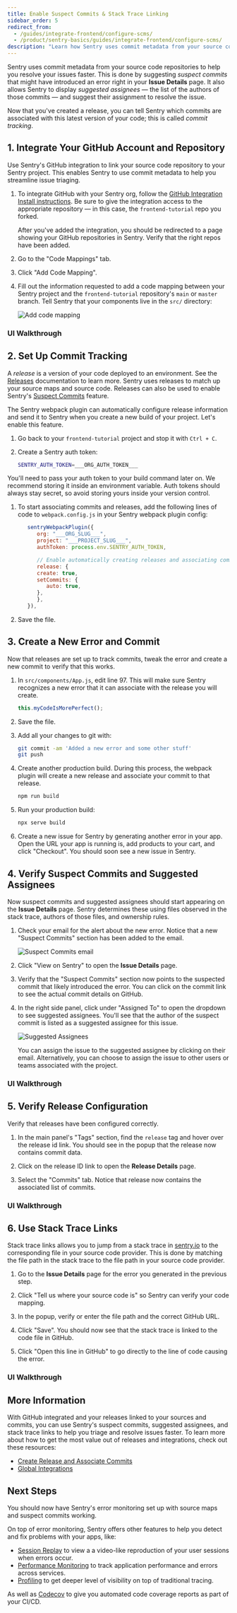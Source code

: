 ```yaml
---
title: Enable Suspect Commits & Stack Trace Linking
sidebar_order: 5
redirect_from:
  - /guides/integrate-frontend/configure-scms/
  - /product/sentry-basics/guides/integrate-frontend/configure-scms/
description: "Learn how Sentry uses commit metadata from your source code repositories to help you resolve your issues faster."
---
```


<Include name="only-error-issues-note.mdx" />

Sentry uses commit metadata from your source code repositories to help you resolve your issues faster. This is done by suggesting _suspect commits_ that might have introduced an error right in your **Issue Details** page. It also allows Sentry to display _suggested assignees_ — the list of the authors of those commits — and suggest their assignment to resolve the issue.

Now that you've created a release, you can tell Sentry which commits are associated with this latest version of your code; this is called _commit tracking_.

## 1. Integrate Your GitHub Account and Repository

Use Sentry's GitHub integration to link your source code repository to your Sentry project. This enables Sentry to use commit metadata to help you streamline issue triaging.

1. To integrate GitHub with your Sentry org, follow the [GitHub Integration Install instructions](/product/integrations/source-code-mgmt/github/#install). Be sure to give the integration access to the appropriate repository — in this case, the `frontend-tutorial` repo you forked.

   After you've added the integration, you should be redirected to a page showing your GitHub repositories in Sentry. Verify that the right repos have been added.

1. Go to the "Code Mappings" tab.

1. Click "Add Code Mapping".

1. Fill out the information requested to add a code mapping between your Sentry project and the `frontend-tutorial` repository's `main` or `master` branch. Tell Sentry that your components live in the `src/` directory:

   ![Add code mapping](configure-scms-09.png)

### UI Walkthrough

## 2. Set Up Commit Tracking

A _release_ is a version of your code deployed to an environment. See the [Releases](/product/releases/) documentation to learn more. Sentry uses releases to match up your source maps and source code. Releases can also be used to enable Sentry's [Suspect Commits](/product/issues/suspect-commits/) feature.

The Sentry webpack plugin can automatically configure release information and send it to Sentry when you create a new build of your project. Let's enable this feature.

1. Go back to your `frontend-tutorial` project and stop it with `Ctrl + C`.

1. Create a Sentry auth token:

   <OrgAuthTokenNote />

   ```bash {filename:.env}
   SENTRY_AUTH_TOKEN=___ORG_AUTH_TOKEN___
   ```

You'll need to pass your auth token to your build command later on. We recommend storing it inside an environment variable. Auth tokens should always stay secret, so avoid storing yours inside your version control.

1. To start associating commits and releases, add the following lines of code to `webpack.config.js` in your Sentry webpack plugin config:

   <SignInNote />

   ```javascript {filename:webpack.config.js}
      sentryWebpackPlugin({
         org: "___ORG_SLUG___",
         project: "___PROJECT_SLUG___",
         authToken: process.env.SENTRY_AUTH_TOKEN,

         // Enable automatically creating releases and associating commits
         release: {
         create: true,
         setCommits: {
            auto: true,
         },
         },
      }),
   ```

1. Save the file.

## 3. Create a New Error and Commit

Now that releases are set up to track commits, tweak the error and create a new commit to verify that this works.

1. In `src/components/App.js`, edit line 97. This will make sure Sentry recognizes a new error that it can associate with the release you will create.

   ```javascript {filename:src/components/App.js}
   this.myCodeIsMorePerfect();
   ```

1. Save the file.

1. Add all your changes to git with:

   ```bash
   git commit -am 'Added a new error and some other stuff'
   git push
   ```

1. Create another production build. During this process, the webpack plugin will create a new release and associate your commit to that release.

   ```bash
   npm run build
   ```

1. Run your production build:

   ```bash
   npx serve build
   ```

1. Create a new issue for Sentry by generating another error in your app. Open the URL your app is running is, add products to your cart, and click "Checkout". You should soon see a new issue in Sentry.

## 4. Verify Suspect Commits and Suggested Assignees

Now suspect commits and suggested assignees should start appearing on the **Issue Details** page. Sentry determines these using files observed in the stack trace, authors of those files, and ownership rules.

1. Check your email for the alert about the new error. Notice that a new "Suspect Commits" section has been added to the email.

   ![Suspect Commits email](issue_email_suspect_commits.png)

1. Click "View on Sentry" to open the **Issue Details** page.

1. Verify that the "Suspect Commits" section now points to the suspected commit that likely introduced the error. You can click on the commit link to see the actual commit details on GitHub.

1. In the right side panel, click under "Assigned To" to open the dropdown to see suggested assignees. You'll see that the author of the suspect commit is listed as a suggested assignee for this issue.

   ![Suggested Assignees](suggested_assignees.png)

   You can assign the issue to the suggested assignee by clicking on their email. Alternatively, you can choose to assign the issue to other users or teams associated with the project.

### UI Walkthrough

## 5. Verify Release Configuration

Verify that releases have been configured correctly.

1. In the main panel's "Tags" section, find the `release` tag and hover over the release id link. You should see in the popup that the release now contains commit data.

1. Click on the release ID link to open the **Release Details** page.

1. Select the "Commits" tab. Notice that release now contains the associated list of commits.

### UI Walkthrough

## 6. Use Stack Trace Links

Stack trace links allows you to jump from a stack trace in [sentry.io](https://sentry.io) to the corresponding file in your source code provider. This is done by matching the file path in the stack trace to the file path in your source code provider.

1. Go to the **Issue Details** page for the error you generated in the previous step.

1. Click "Tell us where your source code is" so Sentry can verify your code mapping.

1. In the popup, verify or enter the file path and the correct GitHub URL.

1. Click "Save". You should now see that the stack trace is linked to the code file in GitHub.

1. Click "Open this line in GitHub" to go directly to the line of code causing the error.

### UI Walkthrough

## More Information

With GitHub integrated and your releases linked to your sources and commits, you can use Sentry's suspect commits, suggested assignees, and stack trace links to help you triage and resolve issues faster. To learn more about how to get the most value out of releases and integrations, check out these resources:

- [Create Release and Associate Commits](/product/releases/setup/)
- [Global Integrations](/product/integrations/)

## Next Steps

You should now have Sentry's error monitoring set up with source maps and suspect commits working.

On top of error monitoring, Sentry offers other features to help you detect and fix problems with your apps, like:

- [Session Replay](/product/session-replay/) to view a a video-like reproduction of your user sessions when errors occur.
- [Performance Monitoring](/product/performance/) to track application performance and errors across services.
- [Profiling](/product/profiling/) to get deeper level of visibility on top of traditional tracing.

As well as [Codecov](https://docs.codecov.com/docs) to give you automated code coverage reports as part of your CI/CD.
